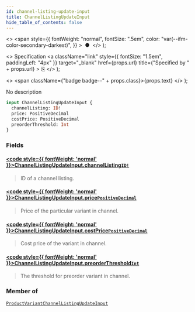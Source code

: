 ```yaml
---
id: channel-listing-update-input
title: ChannelListingUpdateInput
hide_table_of_contents: false
---
```


  <>
    <span
      style={{
        fontWeight: "normal",
        fontSize: ".5em",
        color: "var(--ifm-color-secondary-darkest)",
      }}
    >
      &nbsp;●&nbsp;
    </span>
  </>
);

  <>
    Specification
    <a
      className="link"
      style={{ fontSize: "1.5em", paddingLeft: "4px" }}
      target="\_blank"
      href={props.url}
      title={"Specified by " + props.url}
    >
      ⎘
    </a>
  </>
);

  <>
    <span className={"badge badge--" + props.class}>{props.text}</span>
  </>
);

No description

```graphql
input ChannelListingUpdateInput {
  channelListing: ID!
  price: PositiveDecimal
  costPrice: PositiveDecimal
  preorderThreshold: Int
}
```

### Fields

#### [<code style={{ fontWeight: 'normal' }}>ChannelListingUpdateInput.<b>channelListing</b></code>](#)<Bullet />[`ID!`](../../api-reference/miscellaneous/scalars/id) <Badge class="secondary" text="non-null"/> <Badge class="secondary" text="scalar"/> <Badge class="secondary" text="miscellaneous"/>

> ID of a channel listing.

#### [<code style={{ fontWeight: 'normal' }}>ChannelListingUpdateInput.<b>price</b></code>](#)<Bullet />[`PositiveDecimal`](../../api-reference/miscellaneous/scalars/positive-decimal) <Badge class="secondary" text="scalar"/> <Badge class="secondary" text="miscellaneous"/>

> Price of the particular variant in channel.

#### [<code style={{ fontWeight: 'normal' }}>ChannelListingUpdateInput.<b>costPrice</b></code>](#)<Bullet />[`PositiveDecimal`](../../api-reference/miscellaneous/scalars/positive-decimal) <Badge class="secondary" text="scalar"/> <Badge class="secondary" text="miscellaneous"/>

> Cost price of the variant in channel.

#### [<code style={{ fontWeight: 'normal' }}>ChannelListingUpdateInput.<b>preorderThreshold</b></code>](#)<Bullet />[`Int`](../../api-reference/miscellaneous/scalars/int) <Badge class="secondary" text="scalar"/> <Badge class="secondary" text="miscellaneous"/>

> The threshold for preorder variant in channel.

### Member of

[`ProductVariantChannelListingUpdateInput`](../../api-reference/products/inputs/product-variant-channel-listing-update-input) <Badge class="secondary" text="input"/>
